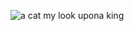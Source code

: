 
<Meta title="Welcome" />

<WelcomeHeader />

<p style={{ textAlign: 'center' }}>
  <img
    src="/20170120104434339_X3N37Z46.jpeg"
    alt="a cat my look upona king"
    style={{
      borderRadius: '16px',
      paddingTop: '15px',
      backgroundColor: '#fff',
      margin: 'auto',
    }}
  />
</p>
